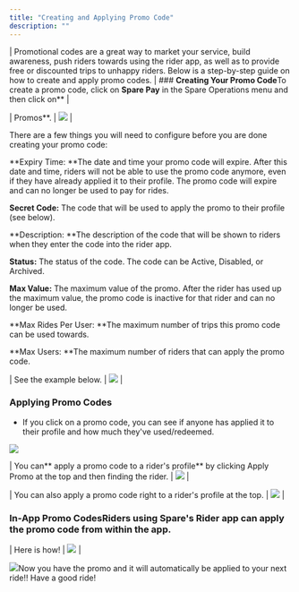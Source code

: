 ```yaml
---
title: "Creating and Applying Promo Code"
description: ""
---
```


| Promotional codes are a great way to market your service, build awareness, push riders towards using the rider app, as well as to provide free or discounted trips to unhappy riders. Below is a step-by-step guide on how to create and apply promo codes. | ### **Creating Your Promo Code**To create a promo code, click on **Spare Pay** in the Spare Operations menu and then click on**  |

| Promos**. | ![](https://spare-74fa64f80617.intercom-attachments-1.com/i/o/971509996/469c0520aadb49d2513f7637/Vb_xMhTxRzm0Q2UKQGMejSv5oZr4OrAzoQ.png?expires=1753820100&signature=e1cafcdc9fa7ead8b1f2ee5413ff9fffda40f09c171f915f724431d00b0c6357&req=fScmE8l3lIhZFb4f3HP0gJqK7isJZbObbYTRr1rfYbE89mLsgDVJKkyvdnY6%0ARh4%3D%0A) |

There are a few things you will need to configure before you are done creating your promo code:

**Expiry Time: **The date and time your promo code will expire. After this date and time, riders will not be able to use the promo code anymore, even if they have already applied it to their profile. The promo code will expire and can no longer be used to pay for rides.

**Secret Code:** The code that will be used to apply the promo to their profile (see below).

**Description: **The description of the code that will be shown to riders when they enter the code into the rider app.

**Status:** The status of the code. The code can be Active, Disabled, or Archived.

**Max Value:** The maximum value of the promo. After the rider has used up the maximum value, the promo code is inactive for that rider and can no longer be used.

**Max Rides Per User: **The maximum number of trips this promo code can be used towards.

**Max Users: **The maximum number of riders that can apply the promo code.

| See the example below. | ![](https://spare-74fa64f80617.intercom-attachments-1.com/i/o/971509998/c9d22885c13763608f1f958d/l6SbQaADD0mD2Tjp96EZmEkSlxJpfNRDTw.png?expires=1753820100&signature=58b46a471c06d530ad180c8cc41b3243669cb3b12cd799495339a54fc2323dd2&req=fScmE8l3lIhXFb4f3HP0gNnnea%2Bm8TogF4khZ4XBoSZnAwuCNEYjdc6oDJN1%0AJHQ%3D%0A) |

### **Applying Promo Codes**

- If you click on a promo code, you can see if anyone has applied it to their profile and how much they've used/redeemed. 

![](https://spare-74fa64f80617.intercom-attachments-1.com/i/o/971510004/eea6a2afa3beda700a7953b6/oCcGcDjIcj_n099yxT1_Mr9IYMomipdGsA.png?expires=1753820100&signature=caca8da9136f3239e906331bf8715d783d1d332fd8e040ffb79adf0c5be39765&req=fScmE8h%2BnYFbFb4f3HP0gD3eqZcVrofGj7cRf7k%2FXKVsuXmLn%2BGQLHMnuMKD%0Arj4%3D%0A)

| You can** apply a promo code to a rider's profile** by clicking Apply Promo at the top and then finding the rider. | ![](https://spare-74fa64f80617.intercom-attachments-1.com/i/o/971510007/3b3e47e0273d04cca06e897e/t7Oyu0wycJZVSQh49ejSRnUmTd8XOfS8Cg.png?expires=1753820100&signature=a5d11fa59e5709558a73df8375a5dd2d0791c9eed4984c8badc2d1e146f672c3&req=fScmE8h%2BnYFYFb4f3HP0gAggNN56KXTXdAkwQoXImtFeNZXxPAw5KEYWaAEE%0An78%3D%0A) |

| You can also apply a promo code right to a rider's profile at the top. | ![](https://spare-74fa64f80617.intercom-attachments-1.com/i/o/971510010/d3aecb9d0bea4fc7617c8427/fnOLzU3ZBaa2a9eBrnqBZpcZnh3enTBiUQ.png?expires=1753820100&signature=ffbb50db843c70e5f7d91a7aaa99a18f9301d0ac9b18cbf2f9e75f3d7282df22&req=fScmE8h%2BnYBfFb4f3HP0gKVOQsuQyIy%2FX47lGcdSQjNt5BVfrJxC90oVG4QO%0ArIE%3D%0A) |

### **In-App Promo Codes**Riders using Spare's Rider app can apply the promo code from within the app. 

| Here is how! | ![](https://spare-74fa64f80617.intercom-attachments-1.com/i/o/971510013/4203e7436e010c2572c845c3/aMBuU3UDiT08jgfQempgPd_NnxIcUYw7TQ.png?expires=1753820100&signature=d84ea56c005876a6eb0a3fcf4b96603bac36cccd8f68b01fdb0d893c2baab858&req=fScmE8h%2BnYBcFb4f3HP0gJuX9gG0AUQx2HXC5IwIZtJX8zZ4mt7PoB4Yzt6H%0AicY%3D%0A) |

![](https://spare-74fa64f80617.intercom-attachments-1.com/i/o/971510018/58d0061550ccde8daa9c822e/bR9HWfxg9rUvL3v6_X2X9LhmdIf13UfjCQ.png?expires=1753820100&signature=5bc9de3827b3e028a52dcc60f422d06438d7337ce5e43d2bcce1d16e5ac5d173&req=fScmE8h%2BnYBXFb4f3HP0gJul%2BImok%2FkYZBkrt34rycrCLbovXz%2Fq5yQHiEM8%0AIH4%3D%0A)Now you have the promo and it will automatically be applied to your next ride!! Have a good ride!
